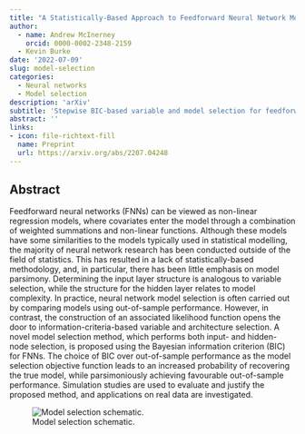 ```yaml
---
title: "A Statistically-Based Approach to Feedforward Neural Network Model Selection"
author: 
  - name: Andrew McInerney
    orcid: 0000-0002-2348-2159
  - Kevin Burke
date: '2022-07-09'
slug: model-selection
categories:
  - Neural networks
  - Model selection
description: 'arXiv'
subtitle: 'Stepwise BIC-based variable and model selection for feedforward neural networks'
abstract: ''
links:
- icon: file-richtext-fill
  name: Preprint
  url: https://arxiv.org/abs/2207.04248
---
```


## Abstract

Feedforward neural networks (FNNs) can be viewed as non-linear regression models, where covariates enter the model through a combination of weighted summations and non-linear functions. Although these models have some similarities to the models typically used in statistical modelling, the majority of neural network research has been conducted outside of the field of statistics. This has resulted in a lack of statistically-based methodology, and, in particular, there has been little emphasis on model parsimony. Determining the input layer structure is analogous to variable selection, while the structure for the hidden layer relates to model complexity. In practice, neural network model selection is often carried out by comparing models using out-of-sample performance. However, in contrast, the construction of an associated likelihood function opens the door to information-criteria-based variable and architecture selection. A novel model selection method, which performs both input- and hidden-node selection, is proposed using the Bayesian information criterion (BIC) for FNNs. The choice of BIC over out-of-sample performance as the model selection objective function leads to an increased probability of recovering the true model, while parsimoniously achieving favourable out-of-sample performance. Simulation studies are used to evaluate and justify the proposed method, and applications on real data are investigated.

![Model selection schematic.](featured.png){fig-alt="Nodes coloured grey are being considered in current phase. Nodes coloured gold represent optimal nodes in that phase to be brought forward to the next phase.
"}

